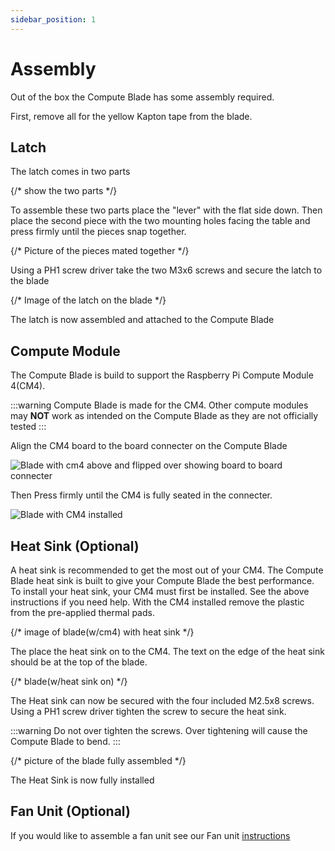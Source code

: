 ```yaml
---
sidebar_position: 1
---
```


# Assembly

Out of the box the Compute Blade has some assembly required.

First, remove all for the yellow Kapton tape from the blade.

## Latch

The latch comes in two parts

{/* show the two parts */}

To assemble these two parts place the "lever" with the flat side down. Then place the second piece with the two mounting holes facing the table and press firmly until the pieces snap together.

{/* Picture of the pieces mated together */}

Using a PH1 screw driver take the two M3x6 screws and secure the latch to the blade

{/* Image of the latch on the blade */}

The latch is now assembled and attached to the Compute Blade

## Compute Module

The Compute Blade is build to support the Raspberry Pi Compute Module 4(CM4).

:::warning
Compute Blade is made for the CM4. Other compute modules may **NOT** work as intended on the Compute Blade as they are not officially tested
:::

Align the CM4 board to the board connecter on the Compute Blade

![Blade with cm4 above and flipped over showing board to board connecter](/img/blade/rc2-cm4-aligned.png)

Then Press firmly until the CM4 is fully seated in the connecter.

![Blade with CM4 installed](/img/blade/rc2-cm4-installed.png)

## Heat Sink (Optional)

A heat sink is recommended to get the most out of your CM4. The Compute Blade heat sink is built to give your Compute Blade the best performance.
To install your heat sink, your CM4 must first be installed. See the above instructions if you need help. With the CM4 installed remove the plastic from the pre-applied thermal pads.

{/* image of blade(w/cm4) with heat sink */}

The place the heat sink on to the CM4. The text on the edge of the heat sink should be at the top of the blade.

{/* blade(w/heat sink on) */}

The Heat sink can now be secured with the four included M2.5x8 screws. Using a PH1 screw driver tighten the screw to secure the heat sink.

:::warning
Do not over tighten the screws. Over tightening will cause the Compute Blade to bend.
:::

{/* picture of the blade fully assembled */}

The Heat Sink is now fully installed

## Fan Unit (Optional)

If you would like to assemble a fan unit see our Fan unit [instructions](/fan-unit/assembly)
